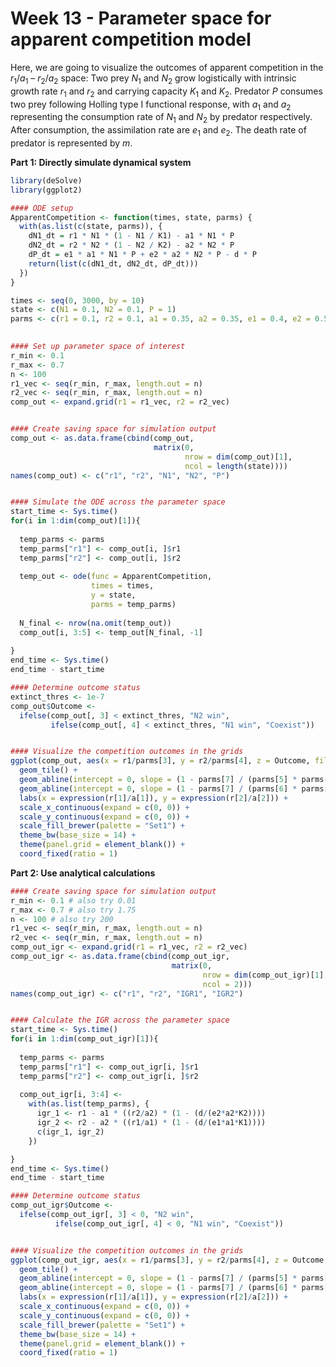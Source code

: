 # Week 13 - Parameter space for apparent competition model {-} 

Here, we are going to visualize the outcomes of apparent competition in the $r_1/a_1$ -- $r_2/a_2$ space:
\begin{align*}
\frac{dN_1}{dt} &= r_1N_1(1-\frac{N_1}{K_1}) - a_1N_1P\\
\frac{dN_2}{dt} &= r_2N_2(1-\frac{N_2}{K_2}) - a_2N_2P\\
\frac{dP}{dt} &= e_1a_1N_1P + e_2a_2N_2P - mP.
\end{align*}
Two prey $N_1$ and $N_2$ grow logistically with intrinsic growth rate $r_1$ and $r_2$ and carrying capacity $K_1$ and $K_2$. Predator $P$ consumes two prey following Holling type I functional response, with $a_1$ and $a_2$ representing the consumption rate of $N_1$ and $N_2$ by predator respectively. After consumption, the assimilation rate are $e_1$ and $e_2$. The death rate of predator is represented by $m$.

**Part 1: Directly simulate dynamical system**

```r
library(deSolve)
library(ggplot2)

#### ODE setup
ApparentCompetition <- function(times, state, parms) {
  with(as.list(c(state, parms)), {
    dN1_dt = r1 * N1 * (1 - N1 / K1) - a1 * N1 * P
    dN2_dt = r2 * N2 * (1 - N2 / K2) - a2 * N2 * P
    dP_dt = e1 * a1 * N1 * P + e2 * a2 * N2 * P - d * P
    return(list(c(dN1_dt, dN2_dt, dP_dt)))
  })
}

times <- seq(0, 3000, by = 10)
state <- c(N1 = 0.1, N2 = 0.1, P = 1)
parms <- c(r1 = 0.1, r2 = 0.1, a1 = 0.35, a2 = 0.35, e1 = 0.4, e2 = 0.5, d = 0.8, K1 = 15, K2 = 12) # Omitting r1 and r2
 

#### Set up parameter space of interest
r_min <- 0.1
r_max <- 0.7
n <- 100
r1_vec <- seq(r_min, r_max, length.out = n)
r2_vec <- seq(r_min, r_max, length.out = n)
comp_out <- expand.grid(r1 = r1_vec, r2 = r2_vec)


#### Create saving space for simulation output
comp_out <- as.data.frame(cbind(comp_out,
                                matrix(0, 
                                       nrow = dim(comp_out)[1], 
                                       ncol = length(state))))
names(comp_out) <- c("r1", "r2", "N1", "N2", "P")


#### Simulate the ODE across the parameter space
start_time <- Sys.time()
for(i in 1:dim(comp_out)[1]){
  
  temp_parms <- parms
  temp_parms["r1"] <- comp_out[i, ]$r1
  temp_parms["r2"] <- comp_out[i, ]$r2
  
  temp_out <- ode(func = ApparentCompetition, 
                  times = times, 
                  y = state, 
                  parms = temp_parms)
  
  N_final <- nrow(na.omit(temp_out)) 
  comp_out[i, 3:5] <- temp_out[N_final, -1]
  
}
end_time <- Sys.time()
end_time - start_time

```

```r

#### Determine outcome status
extinct_thres <- 1e-7
comp_out$Outcome <- 
  ifelse(comp_out[, 3] < extinct_thres, "N2 win", 
         ifelse(comp_out[, 4] < extinct_thres, "N1 win", "Coexist"))


#### Visualize the competition outcomes in the grids
ggplot(comp_out, aes(x = r1/parms[3], y = r2/parms[4], z = Outcome, fill = Outcome)) +
  geom_tile() +
  geom_abline(intercept = 0, slope = (1 - parms[7] / (parms[5] * parms[3] * parms[8])), linewidth = 1.5) +
  geom_abline(intercept = 0, slope = (1 - parms[7] / (parms[6] * parms[4] * parms[9]))^-1, linewidth = 1.5) +
  labs(x = expression(r[1]/a[1]), y = expression(r[2]/a[2])) +
  scale_x_continuous(expand = c(0, 0)) +
  scale_y_continuous(expand = c(0, 0)) +
  scale_fill_brewer(palette = "Set1") +
  theme_bw(base_size = 14) +
  theme(panel.grid = element_blank()) +
  coord_fixed(ratio = 1) 


```

**Part 2: Use analytical calculations**

```r

#### Create saving space for simulation output
r_min <- 0.1 # also try 0.01
r_max <- 0.7 # also try 1.75
n <- 100 # also try 200
r1_vec <- seq(r_min, r_max, length.out = n)
r2_vec <- seq(r_min, r_max, length.out = n)
comp_out_igr <- expand.grid(r1 = r1_vec, r2 = r2_vec)
comp_out_igr <- as.data.frame(cbind(comp_out_igr,
                                    matrix(0,
                                           nrow = dim(comp_out_igr)[1], 
                                           ncol = 2)))
names(comp_out_igr) <- c("r1", "r2", "IGR1", "IGR2")


#### Calculate the IGR across the parameter space
start_time <- Sys.time()
for(i in 1:dim(comp_out_igr)[1]){
  
  temp_parms <- parms
  temp_parms["r1"] <- comp_out_igr[i, ]$r1
  temp_parms["r2"] <- comp_out_igr[i, ]$r2
  
  comp_out_igr[i, 3:4] <- 
    with(as.list(temp_parms), {
      igr_1 <- r1 - a1 * ((r2/a2) * (1 - (d/(e2*a2*K2))))
      igr_2 <- r2 - a2 * ((r1/a1) * (1 - (d/(e1*a1*K1))))
      c(igr_1, igr_2) 
    })

}
end_time <- Sys.time()
end_time - start_time
```

```r

#### Determine outcome status
comp_out_igr$Outcome <- 
  ifelse(comp_out_igr[, 3] < 0, "N2 win", 
          ifelse(comp_out_igr[, 4] < 0, "N1 win", "Coexist"))


#### Visualize the competition outcomes in the grids
ggplot(comp_out_igr, aes(x = r1/parms[3], y = r2/parms[4], z = Outcome, fill = Outcome)) +
  geom_tile() +
  geom_abline(intercept = 0, slope = (1 - parms[7] / (parms[5] * parms[3] * parms[8])), linewidth = 1.5) +
  geom_abline(intercept = 0, slope = (1 - parms[7] / (parms[6] * parms[4] * parms[9]))^-1, linewidth = 1.5) +
  labs(x = expression(r[1]/a[1]), y = expression(r[2]/a[2])) +
  scale_x_continuous(expand = c(0, 0)) +
  scale_y_continuous(expand = c(0, 0)) +
  scale_fill_brewer(palette = "Set1") +
  theme_bw(base_size = 14) +
  theme(panel.grid = element_blank()) +
  coord_fixed(ratio = 1)

```


